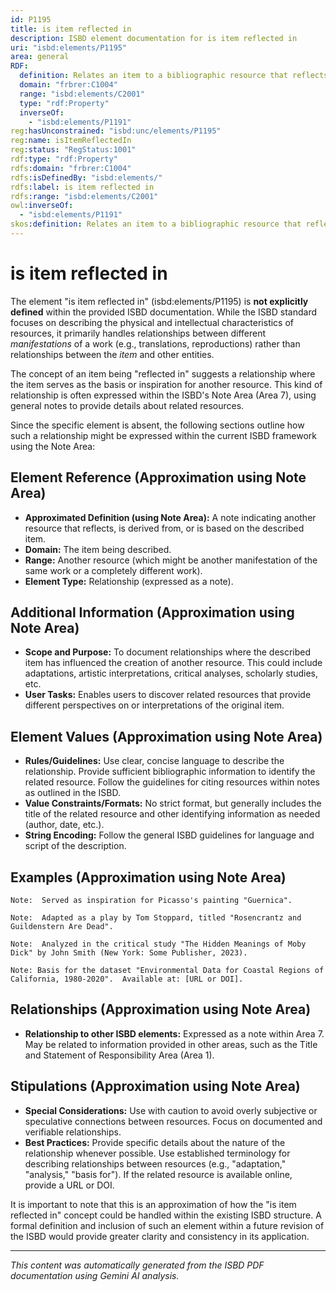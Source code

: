 ```yaml
---
id: P1195
title: is item reflected in
description: ISBD element documentation for is item reflected in
uri: "isbd:elements/P1195"
area: general
RDF:
  definition: Relates an item to a bibliographic resource that reflects it.
  domain: "frbrer:C1004"
  range: "isbd:elements/C2001"
  type: "rdf:Property"
  inverseOf:
    - "isbd:elements/P1191"
reg:hasUnconstrained: "isbd:unc/elements/P1195"
reg:name: isItemReflectedIn
reg:status: "RegStatus:1001"
rdf:type: "rdf:Property"
rdfs:domain: "frbrer:C1004"
rdfs:isDefinedBy: "isbd:elements/"
rdfs:label: is item reflected in
rdfs:range: "isbd:elements/C2001"
owl:inverseOf:
  - "isbd:elements/P1191"
skos:definition: Relates an item to a bibliographic resource that reflects it.
---
```

# is item reflected in

The element "is item reflected in" (isbd:elements/P1195) is **not explicitly defined** within the provided ISBD documentation.  While the ISBD standard focuses on describing the physical and intellectual characteristics of resources, it primarily handles relationships between different *manifestations* of a work (e.g., translations, reproductions) rather than relationships between the *item* and other entities.

The concept of an item being "reflected in" suggests a relationship where the item serves as the basis or inspiration for another resource.  This kind of relationship is often expressed within the ISBD's Note Area (Area 7), using general notes to provide details about related resources.

Since the specific element is absent, the following sections outline how such a relationship might be expressed within the current ISBD framework using the Note Area:

## Element Reference (Approximation using Note Area)

- **Approximated Definition (using Note Area):**  A note indicating another resource that reflects, is derived from, or is based on the described item.
- **Domain:** The item being described.
- **Range:** Another resource (which might be another manifestation of the same work or a completely different work).
- **Element Type:**  Relationship (expressed as a note).

## Additional Information (Approximation using Note Area)

- **Scope and Purpose:** To document relationships where the described item has influenced the creation of another resource.  This could include adaptations, artistic interpretations, critical analyses, scholarly studies, etc.
- **User Tasks:** Enables users to discover related resources that provide different perspectives on or interpretations of the original item.


## Element Values (Approximation using Note Area)

- **Rules/Guidelines:**  Use clear, concise language to describe the relationship. Provide sufficient bibliographic information to identify the related resource.  Follow the guidelines for citing resources within notes as outlined in the ISBD.
- **Value Constraints/Formats:**  No strict format, but generally includes the title of the related resource and other identifying information as needed (author, date, etc.).
- **String Encoding:**  Follow the general ISBD guidelines for language and script of the description.


## Examples (Approximation using Note Area)

```
Note:  Served as inspiration for Picasso's painting "Guernica".
```

```
Note:  Adapted as a play by Tom Stoppard, titled "Rosencrantz and Guildenstern Are Dead".
```

```
Note:  Analyzed in the critical study "The Hidden Meanings of Moby Dick" by John Smith (New York: Some Publisher, 2023).
```

```
Note: Basis for the dataset "Environmental Data for Coastal Regions of California, 1980-2020".  Available at: [URL or DOI].
```


## Relationships (Approximation using Note Area)


- **Relationship to other ISBD elements:** Expressed as a note within Area 7. May be related to information provided in other areas, such as the Title and Statement of Responsibility Area (Area 1).


## Stipulations (Approximation using Note Area)


- **Special Considerations:** Use with caution to avoid overly subjective or speculative connections between resources.  Focus on documented and verifiable relationships.
- **Best Practices:** Provide specific details about the nature of the relationship whenever possible.  Use established terminology for describing relationships between resources (e.g., "adaptation," "analysis," "basis for").  If the related resource is available online, provide a URL or DOI.


It is important to note that this is an approximation of how the "is item reflected in" concept could be handled within the existing ISBD structure.  A formal definition and inclusion of such an element within a future revision of the ISBD would provide greater clarity and consistency in its application.


---

*This content was automatically generated from the ISBD PDF documentation using Gemini AI analysis.*
